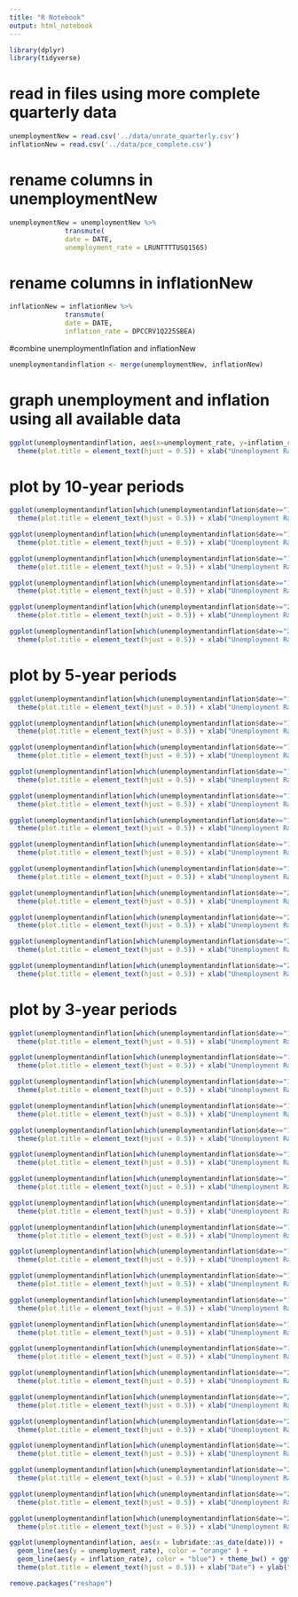 ```yaml
---
title: "R Notebook"
output: html_notebook
---
```

```r
library(dplyr)
library(tidyverse)
```
# read in files using more complete quarterly data
```r
unemploymentNew = read.csv('../data/unrate_quarterly.csv')
inflationNew = read.csv('../data/pce_complete.csv') 
```

# rename columns in unemploymentNew
```r
unemploymentNew = unemploymentNew %>% 
              transmute(
              date = DATE,
              unemployment_rate = LRUNTTTTUSQ156S)
```
# rename columns in inflationNew
```r
inflationNew = inflationNew %>% 
              transmute(
              date = DATE,
              inflation_rate = DPCCRV1Q225SBEA)
```

#combine unemploymentInflation and inflationNew
```r
unemploymentandinflation <- merge(unemploymentNew, inflationNew) 
```

# graph unemployment and inflation using all available data
```r
ggplot(unemploymentandinflation, aes(x=unemployment_rate, y=inflation_rate)) + geom_point() + geom_smooth(method=lm) + geom_point(color = "orange") + theme_bw() + ggtitle("Unemployment vs. Inflation, 1960 - Present") +
  theme(plot.title = element_text(hjust = 0.5)) + xlab("Unemployment Rate") + ylab("Inflation Rate") 
```
# plot by 10-year periods
```r
ggplot(unemploymentandinflation[which(unemploymentandinflation$date>="1960-01-01" & unemploymentandinflation$date<="1969-10-01"),], aes(x=unemployment_rate, y=inflation_rate)) + geom_point() + geom_smooth(method=lm) + geom_point(color = "orange") + theme_bw() + ggtitle("Unemployment vs. Inflation in the 1960's") +
  theme(plot.title = element_text(hjust = 0.5)) + xlab("Unemployment Rate") + ylab("Inflation Rate") 
```
```r
ggplot(unemploymentandinflation[which(unemploymentandinflation$date>="1970-01-01" & unemploymentandinflation$date<="1979-10-01"),], aes(x=unemployment_rate, y=inflation_rate)) + geom_point() + geom_smooth(method=lm) + geom_point(color = "orange") + theme_bw() + ggtitle("Unemployment vs. Inflation in the 1970's") +
  theme(plot.title = element_text(hjust = 0.5)) + xlab("Unemployment Rate") + ylab("Inflation Rate") 
```
```r
ggplot(unemploymentandinflation[which(unemploymentandinflation$date>="1980-01-01" & unemploymentandinflation$date<="1989-10-01"),], aes(x=unemployment_rate, y=inflation_rate)) + geom_point() + geom_smooth(method=lm) + geom_point(color = "orange") + theme_bw() + ggtitle("Unemployment vs. Inflation in the 1980's") +
  theme(plot.title = element_text(hjust = 0.5)) + xlab("Unemployment Rate") + ylab("Inflation Rate") 
```
```r
ggplot(unemploymentandinflation[which(unemploymentandinflation$date>="1990-01-01" & unemploymentandinflation$date<="1999-10-01"),], aes(x=unemployment_rate, y=inflation_rate)) + geom_point() + geom_smooth(method=lm) + geom_point(color = "orange") + theme_bw() + ggtitle("Unemployment vs. Inflation in the 1990's") +
  theme(plot.title = element_text(hjust = 0.5)) + xlab("Unemployment Rate") + ylab("Inflation Rate") 
```
```r
ggplot(unemploymentandinflation[which(unemploymentandinflation$date>="2000-01-01" & unemploymentandinflation$date<="2009-10-01"),], aes(x=unemployment_rate, y=inflation_rate)) + geom_point() + geom_smooth(method=lm) + geom_point(color = "orange") + theme_bw() + ggtitle("Unemployment vs. Inflation in the early 2000's") +
  theme(plot.title = element_text(hjust = 0.5)) + xlab("Unemployment Rate") + ylab("Inflation Rate") 
```
```r
ggplot(unemploymentandinflation[which(unemploymentandinflation$date>="2010-01-01" & unemploymentandinflation$date<="2022-07-01"),], aes(x=unemployment_rate, y=inflation_rate)) + geom_point() + geom_smooth(method=lm) + geom_point(color = "orange") + theme_bw() + ggtitle("Unemployment vs. Inflation since 2010") +
  theme(plot.title = element_text(hjust = 0.5)) + xlab("Unemployment Rate") + ylab("Inflation Rate") 
```
# plot by 5-year periods
```r
ggplot(unemploymentandinflation[which(unemploymentandinflation$date>="1960-01-01" & unemploymentandinflation$date<="1964-10-01"),], aes(x=unemployment_rate, y=inflation_rate)) + geom_point() + geom_smooth(method=lm) + geom_point(color = "orange") + theme_bw() + ggtitle("Unemployment vs. Inflation 1960 - 1964") +
  theme(plot.title = element_text(hjust = 0.5)) + xlab("Unemployment Rate") + ylab("Inflation Rate") 
```
```r
ggplot(unemploymentandinflation[which(unemploymentandinflation$date>="1965-01-01" & unemploymentandinflation$date<="1969-10-01"),], aes(x=unemployment_rate, y=inflation_rate)) + geom_point() + geom_smooth(method=lm) + geom_point(color = "orange") + theme_bw() + ggtitle("Unemployment vs. Inflation 1965 - 1969") +
  theme(plot.title = element_text(hjust = 0.5)) + xlab("Unemployment Rate") + ylab("Inflation Rate") 
```
```r
ggplot(unemploymentandinflation[which(unemploymentandinflation$date>="1970-01-01" & unemploymentandinflation$date<="1974-10-01"),], aes(x=unemployment_rate, y=inflation_rate)) + geom_point() + geom_smooth(method=lm) + geom_point(color = "orange") + theme_bw() + ggtitle("Unemployment vs. Inflation 1970 - 1974") +
  theme(plot.title = element_text(hjust = 0.5)) + xlab("Unemployment Rate") + ylab("Inflation Rate") 
```
```r
ggplot(unemploymentandinflation[which(unemploymentandinflation$date>="1975-01-01" & unemploymentandinflation$date<="1979-10-01"),], aes(x=unemployment_rate, y=inflation_rate)) + geom_point() + geom_smooth(method=lm) + geom_point(color = "orange") + theme_bw() + ggtitle("Unemployment vs. Inflation 1975 - 1979") +
  theme(plot.title = element_text(hjust = 0.5)) + xlab("Unemployment Rate") + ylab("Inflation Rate") 
```
```r
ggplot(unemploymentandinflation[which(unemploymentandinflation$date>="1980-01-01" & unemploymentandinflation$date<="1984-10-01"),], aes(x=unemployment_rate, y=inflation_rate)) + geom_point() + geom_smooth(method=lm) + geom_point(color = "orange") + theme_bw() + ggtitle("Unemployment vs. Inflation 1980 - 1984") +
  theme(plot.title = element_text(hjust = 0.5)) + xlab("Unemployment Rate") + ylab("Inflation Rate") 
```
```r
ggplot(unemploymentandinflation[which(unemploymentandinflation$date>="1985-01-01" & unemploymentandinflation$date<="1989-10-01"),], aes(x=unemployment_rate, y=inflation_rate)) + geom_point() + geom_smooth(method=lm) + geom_point(color = "orange") + theme_bw() + ggtitle("Unemployment vs. Inflation 1985 - 1989") +
  theme(plot.title = element_text(hjust = 0.5)) + xlab("Unemployment Rate") + ylab("Inflation Rate") 
```
```r
ggplot(unemploymentandinflation[which(unemploymentandinflation$date>="1990-01-01" & unemploymentandinflation$date<="1994-10-01"),], aes(x=unemployment_rate, y=inflation_rate)) + geom_point() + geom_smooth(method=lm) + geom_point(color = "orange") + theme_bw() + ggtitle("Unemployment vs. Inflation 1990 - 1994") +
  theme(plot.title = element_text(hjust = 0.5)) + xlab("Unemployment Rate") + ylab("Inflation Rate") 
```
```r
ggplot(unemploymentandinflation[which(unemploymentandinflation$date>="1995-01-01" & unemploymentandinflation$date<="1999-10-01"),], aes(x=unemployment_rate, y=inflation_rate)) + geom_point() + geom_smooth(method=lm) + geom_point(color = "orange") + theme_bw() + ggtitle("Unemployment vs. Inflation 1995 - 1999") +
  theme(plot.title = element_text(hjust = 0.5)) + xlab("Unemployment Rate") + ylab("Inflation Rate") 
```
```r
ggplot(unemploymentandinflation[which(unemploymentandinflation$date>="2000-01-01" & unemploymentandinflation$date<="2004-10-01"),], aes(x=unemployment_rate, y=inflation_rate)) + geom_point() + geom_smooth(method=lm) + geom_point(color = "orange") + theme_bw() + ggtitle("Unemployment vs. Inflation 2000 - 2004") +
  theme(plot.title = element_text(hjust = 0.5)) + xlab("Unemployment Rate") + ylab("Inflation Rate") 
```
```r
ggplot(unemploymentandinflation[which(unemploymentandinflation$date>="2005-01-01" & unemploymentandinflation$date<="2009-10-01"),], aes(x=unemployment_rate, y=inflation_rate)) + geom_point() + geom_smooth(method=lm) + geom_point(color = "orange") + theme_bw() + ggtitle("Unemployment vs. Inflation 2005 - 2009") +
  theme(plot.title = element_text(hjust = 0.5)) + xlab("Unemployment Rate") + ylab("Inflation Rate") 
```
```r
ggplot(unemploymentandinflation[which(unemploymentandinflation$date>="2010-01-01" & unemploymentandinflation$date<="2014-10-01"),], aes(x=unemployment_rate, y=inflation_rate)) + geom_point() + geom_smooth(method=lm) + geom_point(color = "orange") + theme_bw() + ggtitle("Unemployment vs. Inflation 2010 - 2014") +
  theme(plot.title = element_text(hjust = 0.5)) + xlab("Unemployment Rate") + ylab("Inflation Rate") 
```
```r
ggplot(unemploymentandinflation[which(unemploymentandinflation$date>="2015-01-01" & unemploymentandinflation$date<="2022-07-01"),], aes(x=unemployment_rate, y=inflation_rate)) + geom_point() + geom_smooth(method=lm) + geom_point(color = "orange") + theme_bw() + ggtitle("Unemployment vs. Inflation 2015 - 2022") +
  theme(plot.title = element_text(hjust = 0.5)) + xlab("Unemployment Rate") + ylab("Inflation Rate") 
```

# plot by 3-year periods
```r
ggplot(unemploymentandinflation[which(unemploymentandinflation$date>="1960-01-01" & unemploymentandinflation$date<="1962-10-01"),], aes(x=unemployment_rate, y=inflation_rate)) + geom_point() + geom_smooth(method=lm) + geom_point(color = "orange") + theme_bw() + ggtitle("Unemployment vs. Inflation 1960-1962") +
  theme(plot.title = element_text(hjust = 0.5)) + xlab("Unemployment Rate") + ylab("Inflation Rate") 
```
```r
ggplot(unemploymentandinflation[which(unemploymentandinflation$date>="1963-01-01" & unemploymentandinflation$date<="1965-10-01"),], aes(x=unemployment_rate, y=inflation_rate)) + geom_point() + geom_smooth(method=lm) + geom_point(color = "orange") + theme_bw() + ggtitle("Unemployment vs. Inflation 1963-1965") +
  theme(plot.title = element_text(hjust = 0.5)) + xlab("Unemployment Rate") + ylab("Inflation Rate") 
```
```r
ggplot(unemploymentandinflation[which(unemploymentandinflation$date>="1966-01-01" & unemploymentandinflation$date<="1968-10-01"),], aes(x=unemployment_rate, y=inflation_rate)) + geom_point() + geom_smooth(method=lm) + geom_point(color = "orange") + theme_bw() + ggtitle("Unemployment vs. Inflation 1966-1968") +
  theme(plot.title = element_text(hjust = 0.5)) + xlab("Unemployment Rate") + ylab("Inflation Rate") 
```
```r
ggplot(unemploymentandinflation[which(unemploymentandinflation$date>="1969-01-01" & unemploymentandinflation$date<="1971-10-01"),], aes(x=unemployment_rate, y=inflation_rate)) + geom_point() + geom_smooth(method=lm) + geom_point(color = "orange") + theme_bw() + ggtitle("Unemployment vs. Inflation 1969-1971") +
  theme(plot.title = element_text(hjust = 0.5)) + xlab("Unemployment Rate") + ylab("Inflation Rate") 
```
```r
ggplot(unemploymentandinflation[which(unemploymentandinflation$date>="1972-01-01" & unemploymentandinflation$date<="1974-10-01"),], aes(x=unemployment_rate, y=inflation_rate)) + geom_point() + geom_smooth(method=lm) + geom_point(color = "orange") + theme_bw() + ggtitle("Unemployment vs. Inflation 1972-1974") +
  theme(plot.title = element_text(hjust = 0.5)) + xlab("Unemployment Rate") + ylab("Inflation Rate")
```
```r
ggplot(unemploymentandinflation[which(unemploymentandinflation$date>="1975-01-01" & unemploymentandinflation$date<="1977-10-01"),], aes(x=unemployment_rate, y=inflation_rate)) + geom_point() + geom_smooth(method=lm) + geom_point(color = "orange") + theme_bw() + ggtitle("Unemployment vs. Inflation 1975-1977") +
  theme(plot.title = element_text(hjust = 0.5)) + xlab("Unemployment Rate") + ylab("Inflation Rate")
```
```r
ggplot(unemploymentandinflation[which(unemploymentandinflation$date>="1978-01-01" & unemploymentandinflation$date<="1980-10-01"),], aes(x=unemployment_rate, y=inflation_rate)) + geom_point() + geom_smooth(method=lm) + geom_point(color = "orange") + theme_bw() + ggtitle("Unemployment vs. Inflation 1978-1980") +
  theme(plot.title = element_text(hjust = 0.5)) + xlab("Unemployment Rate") + ylab("Inflation Rate")
```
```r
ggplot(unemploymentandinflation[which(unemploymentandinflation$date>="1981-01-01" & unemploymentandinflation$date<="1983-10-01"),], aes(x=unemployment_rate, y=inflation_rate)) + geom_point() + geom_smooth(method=lm) + geom_point(color = "orange") + theme_bw() + ggtitle("Unemployment vs. Inflation 1981-1983") +
  theme(plot.title = element_text(hjust = 0.5)) + xlab("Unemployment Rate") + ylab("Inflation Rate")
```
```r
ggplot(unemploymentandinflation[which(unemploymentandinflation$date>="1984-01-01" & unemploymentandinflation$date<="1986-10-01"),], aes(x=unemployment_rate, y=inflation_rate)) + geom_point() + geom_smooth(method=lm) + geom_point(color = "orange") + theme_bw() + ggtitle("Unemployment vs. Inflation 1984-1986") +
  theme(plot.title = element_text(hjust = 0.5)) + xlab("Unemployment Rate") + ylab("Inflation Rate")
```
```r
ggplot(unemploymentandinflation[which(unemploymentandinflation$date>="1987-01-01" & unemploymentandinflation$date<="1989-10-01"),], aes(x=unemployment_rate, y=inflation_rate)) + geom_point() + geom_smooth(method=lm) + geom_point(color = "orange") + theme_bw() + ggtitle("Unemployment vs. Inflation 1987-1989") +
  theme(plot.title = element_text(hjust = 0.5)) + xlab("Unemployment Rate") + ylab("Inflation Rate")
```
```r
ggplot(unemploymentandinflation[which(unemploymentandinflation$date>="1990-01-01" & unemploymentandinflation$date<="1992-10-01"),], aes(x=unemployment_rate, y=inflation_rate)) + geom_point() + geom_smooth(method=lm) + geom_point(color = "orange") + theme_bw() + ggtitle("Unemployment vs. Inflation 1990-1992") +
  theme(plot.title = element_text(hjust = 0.5)) + xlab("Unemployment Rate") + ylab("Inflation Rate")
```
```r
ggplot(unemploymentandinflation[which(unemploymentandinflation$date>="1993-01-01" & unemploymentandinflation$date<="1995-10-01"),], aes(x=unemployment_rate, y=inflation_rate)) + geom_point() + geom_smooth(method=lm) + geom_point(color = "orange") + theme_bw() + ggtitle("Unemployment vs. Inflation 1993-1995") +
  theme(plot.title = element_text(hjust = 0.5)) + xlab("Unemployment Rate") + ylab("Inflation Rate") 
```
```r
ggplot(unemploymentandinflation[which(unemploymentandinflation$date>="1996-01-01" & unemploymentandinflation$date<="1998-10-01"),], aes(x=unemployment_rate, y=inflation_rate)) + geom_point() + geom_smooth(method=lm) + geom_point(color = "orange") + theme_bw() + ggtitle("Unemployment vs. Inflation 1996-1998") +
  theme(plot.title = element_text(hjust = 0.5)) + xlab("Unemployment Rate") + ylab("Inflation Rate")
```
```r
ggplot(unemploymentandinflation[which(unemploymentandinflation$date>="1999-01-01" & unemploymentandinflation$date<="2001-10-01"),], aes(x=unemployment_rate, y=inflation_rate)) + geom_point() + geom_smooth(method=lm) + geom_point(color = "orange") + theme_bw() + ggtitle("Unemployment vs. Inflation 1999-2001") +
  theme(plot.title = element_text(hjust = 0.5)) + xlab("Unemployment Rate") + ylab("Inflation Rate")
```
```r
ggplot(unemploymentandinflation[which(unemploymentandinflation$date>="2002-01-01" & unemploymentandinflation$date<="2004-10-01"),], aes(x=unemployment_rate, y=inflation_rate)) + geom_point() + geom_smooth(method=lm) + geom_point(color = "orange") + theme_bw() + ggtitle("Unemployment vs. Inflation 2002-2004") +
  theme(plot.title = element_text(hjust = 0.5)) + xlab("Unemployment Rate") + ylab("Inflation Rate")
```
```r
ggplot(unemploymentandinflation[which(unemploymentandinflation$date>="2005-01-01" & unemploymentandinflation$date<="2007-10-01"),], aes(x=unemployment_rate, y=inflation_rate)) + geom_point() + geom_smooth(method=lm) + geom_point(color = "orange") + theme_bw() + ggtitle("Unemployment vs. Inflation 2005-2007") +
  theme(plot.title = element_text(hjust = 0.5)) + xlab("Unemployment Rate") + ylab("Inflation Rate") 
```
```r
ggplot(unemploymentandinflation[which(unemploymentandinflation$date>="2008-01-01" & unemploymentandinflation$date<="2010-10-01"),], aes(x=unemployment_rate, y=inflation_rate)) + geom_point() + geom_smooth(method=lm) + geom_point(color = "orange") + theme_bw() + ggtitle("Unemployment vs. Inflation 2008-2010") +
  theme(plot.title = element_text(hjust = 0.5)) + xlab("Unemployment Rate") + ylab("Inflation Rate")
```
```r
ggplot(unemploymentandinflation[which(unemploymentandinflation$date>="2011-01-01" & unemploymentandinflation$date<="2013-10-01"),], aes(x=unemployment_rate, y=inflation_rate)) + geom_point() + geom_smooth(method=lm) + geom_point(color = "orange") + theme_bw() + ggtitle("Unemployment vs. Inflation 2011-2013") +
  theme(plot.title = element_text(hjust = 0.5)) + xlab("Unemployment Rate") + ylab("Inflation Rate")
```
```r
ggplot(unemploymentandinflation[which(unemploymentandinflation$date>="2014-01-01" & unemploymentandinflation$date<="2016-10-01"),], aes(x=unemployment_rate, y=inflation_rate)) + geom_point() + geom_smooth(method=lm) + geom_point(color = "orange") + theme_bw() + ggtitle("Unemployment vs. Inflation 2014-2016") +
  theme(plot.title = element_text(hjust = 0.5)) + xlab("Unemployment Rate") + ylab("Inflation Rate")
```
```r
ggplot(unemploymentandinflation[which(unemploymentandinflation$date>="2017-01-01" & unemploymentandinflation$date<="2019-10-01"),], aes(x=unemployment_rate, y=inflation_rate)) + geom_point() + geom_smooth(method=lm) + geom_point(color = "orange") + theme_bw() + ggtitle("Unemployment vs. Inflation 2017-2019") +
  theme(plot.title = element_text(hjust = 0.5)) + xlab("Unemployment Rate") + ylab("Inflation Rate")
```
```r
ggplot(unemploymentandinflation[which(unemploymentandinflation$date>="2020-01-01" & unemploymentandinflation$date<="2022-10-01"),], aes(x=unemployment_rate, y=inflation_rate)) + geom_point() + geom_smooth(method=lm) + geom_point(color = "orange") + theme_bw() + ggtitle("Unemployment vs. Inflation 2020-2022") +
  theme(plot.title = element_text(hjust = 0.5)) + xlab("Unemployment Rate") + ylab("Inflation Rate") 
```
```r
ggplot(unemploymentandinflation, aes(x = lubridate::as_date(date))) + 
  geom_line(aes(y = unemployment_rate), color = "orange" ) + 
  geom_line(aes(y = inflation_rate), color = "blue") + theme_bw() + ggtitle("Unemployment vs. Inflation 1960 - Present") +
  theme(plot.title = element_text(hjust = 0.5)) + xlab("Date") + ylab("Unemployment Rate, Inflation Rate") 
```
```r
remove.packages("reshape") 
```






